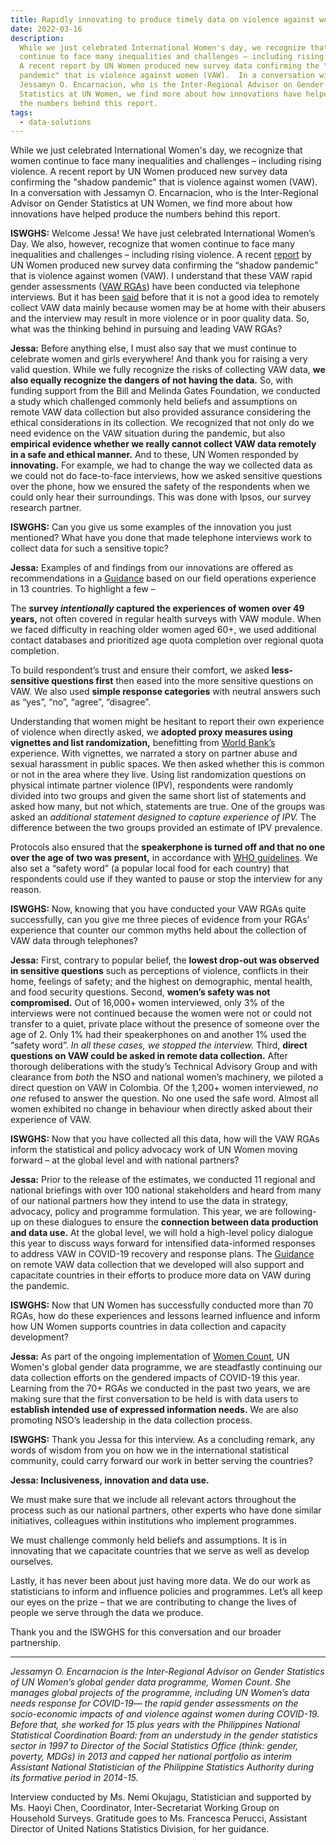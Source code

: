 ```yaml
---
title: Rapidly innovating to produce timely data on violence against women
date: 2022-03-16
description:
  While we just celebrated International Women's day, we recognize that women
  continue to face many inequalities and challenges – including rising violence.
  A recent report by UN Women produced new survey data confirming the "shadow
  pandemic" that is violence against women (VAW).  In a conversation with
  Jessamyn O. Encarnacion, who is the Inter-Regional Advisor on Gender
  Statistics at UN Women, we find more about how innovations have helped produce
  the numbers behind this report.
tags:
  - data-solutions
---
```


While we just celebrated International Women's day, we recognize that women
continue to face many inequalities and challenges – including rising violence. A
recent report by UN Women produced new survey data confirming the "shadow
pandemic" that is violence against women (VAW). In a conversation with Jessamyn
O. Encarnacion, who is the Inter-Regional Advisor on Gender Statistics at UN
Women, we find more about how innovations have helped produce the numbers behind
this report.

**ISWGHS:** Welcome Jessa! We have just celebrated International Women’s Day. We
also, however, recognize that women continue to face many inequalities and
challenges – including rising violence. A recent
[report](https://data.unwomen.org/sites/default/files/documents/Publications/Measuring-shadow-pandemic.pdf)
by UN Women produced new survey data confirming the “shadow pandemic” that is
violence against women (VAW). I understand that these VAW rapid gender
assessments ([VAW RGAs](https://data.unwomen.org/publications/vaw-rga)) have
been conducted via telephone interviews. But it has been
[said](https://www.unwomen.org/en/digital-library/publications/2020/07/decision-tree-data-collection-on-violence-against-women-and-covid-19#view)
before that it is not a good idea to remotely collect VAW data mainly because
women may be at home with their abusers and the interview may result in more
violence or in poor quality data. So, what was the thinking behind in pursuing
and leading VAW RGAs?

**Jessa:** Before anything else, I must also say that we must continue to
celebrate women and girls everywhere! And thank you for raising a very valid
question. While we fully recognize the risks of collecting VAW data, **we also
equally recognize the dangers of not having the data.** So, with funding support
from the Bill and Melinda Gates Foundation, we conducted a study which
challenged commonly held beliefs and assumptions on remote VAW data collection
but also provided assurance considering the ethical considerations in its
collection. We recognized that not only do we need evidence on the VAW situation
during the pandemic, but also **empirical evidence whether we really cannot
collect VAW data remotely in a safe and ethical manner.** And to these, UN Women
responded by **innovating.** For example, we had to change the way we collected
data as we could not do face-to-face interviews, how we asked sensitive
questions over the phone, how we ensured the safety of the respondents when we
could only hear their surroundings. This was done with Ipsos, our survey
research partner.

**ISWGHS:** Can you give us some examples of the innovation you just mentioned?
What have you done that made telephone interviews work to collect data for such
a sensitive topic?

**Jessa:** Examples of and findings from our innovations are offered as
recommendations in a
[Guidance](https://data.unwomen.org/publications/measuring-shadow-pandemic-collecting-VAW-data-guidance)
based on our field operations experience in 13 countries. To highlight a few –

The **survey _intentionally_ captured the experiences of women over 49 years,**
not often covered in regular health surveys with VAW module. When we faced
difficulty in reaching older women aged 60+, we used additional contact
databases and prioritized age quota completion over regional quota completion.

To build respondent’s trust and ensure their comfort, we asked **less-sensitive
questions first** then eased into the more sensitive questions on VAW. We also
used **simple response categories** with neutral answers such as “yes”, “no”,
“agree”, “disagree”.

Understanding that women might be hesitant to report their own experience of
violence when directly asked, we **adopted proxy measures using vignettes and
list randomization,** benefitting from
[World Bank’s](https://openknowledge.worldbank.org/handle/10986/35007)
experience. With vignettes, we narrated a story on partner abuse and sexual
harassment in public spaces. We then asked whether this is common or not in the
area where they live. Using list randomization questions on physical intimate
partner violence (IPV), respondents were randomly divided into two groups and
given the same short list of statements and asked how many, but not which,
statements are true. One of the groups was asked an _additional statement
designed to capture experience of IPV._ The difference between the two groups
provided an estimate of IPV prevalence.

Protocols also ensured that the **speakerphone is turned off and that no one
over the age of two was present,** in accordance with
[WHO guidelines](https://www.who.int/reproductivehealth/publications/violence/9241546476/en/).
We also set a “safety word” (a popular local food for each country) that
respondents could use if they wanted to pause or stop the interview for any
reason.

**ISWGHS:** Now, knowing that you have conducted your VAW RGAs quite
successfully, can you give me three pieces of evidence from your RGAs’
experience that counter our common myths held about the collection of VAW data
through telephones?

**Jessa:** First, contrary to popular belief, the **lowest drop-out was observed
in sensitive questions** such as perceptions of violence, conflicts in their
home, feelings of safety; and the highest on demographic, mental health, and
food security questions. Second, **women’s safety was not compromised.** Out of
16,000+ women interviewed, only 3% of the interviews were not continued because
the women were not or could not transfer to a quiet, private place without the
presence of someone over the age of 2. Only 1% had their speakerphones on and
another 1% used the “safety word”. _In all these cases, we stopped the
interview._ Third, **direct questions on VAW could be asked in remote data
collection.** After thorough deliberations with the study’s Technical Advisory
Group and with clearance from _both_ the NSO and national women’s machinery, we
piloted a direct question on VAW in Colombia. Of the 1,200+ women interviewed,
_no one_ refused to answer the question. No one used the safe word. Almost all
women exhibited no change in behaviour when directly asked about their
experience of VAW.

**ISWGHS:** Now that you have collected all this data, how will the VAW RGAs
inform the statistical and policy advocacy work of UN Women moving forward – at
the global level and with national partners?

**Jessa:** Prior to the release of the estimates, we conducted 11 regional and
national briefings with over 100 national stakeholders and heard from many of
our national partners how they intend to use the data in strategy, advocacy,
policy and programme formulation. This year, we are following-up on these
dialogues to ensure the **connection between data production and data use.** At
the global level, we will hold a high-level policy dialogue this year to discuss
ways forward for intensified data-informed responses to address VAW in COVID-19
recovery and response plans. The
[Guidance](https://data.unwomen.org/publications/measuring-shadow-pandemic-collecting-VAW-data-guidance)
on remote VAW data collection that we developed will also support and capacitate
countries in their efforts to produce more data on VAW during the pandemic.

**ISWGHS:** Now that UN Women has successfully conducted more than 70 RGAs, how
do these experiences and lessons learned influence and inform how UN Women
supports countries in data collection and capacity development?

**Jessa:** As part of the ongoing implementation of
[Women Count](https://data.unwomen.org/women-count), UN Women's global gender
data programme, we are steadfastly continuing our data collection efforts on the
gendered impacts of COVID-19 this year. Learning from the 70+ RGAs we conducted
in the past two years, we are making sure that the first conversation to be held
is with data users to **establish intended use of expressed information needs.**
We are also promoting NSO’s leadership in the data collection process.

**ISWGHS:** Thank you Jessa for this interview. As a concluding remark, any
words of wisdom from you on how we in the international statistical community,
could carry forward our work in better serving the countries?

**Jessa: Inclusiveness, innovation and data use.**

We must make sure that we include all relevant actors throughout the process
such as our national partners, other experts who have done similar initiatives,
colleagues within institutions who implement programmes.

We must challenge commonly held beliefs and assumptions. It is in innovating
that we capacitate countries that we serve as well as develop ourselves.

Lastly, it has never been about just having more data. We do our work as
statisticians to inform and influence policies and programmes. Let’s all keep
our eyes on the prize – that we are contributing to change the lives of people
we serve through the data we produce.

Thank you and the ISWGHS for this conversation and our broader partnership.

---

_Jessamyn O. Encarnacion is the Inter-Regional Advisor on Gender Statistics of
UN Women’s global gender data programme, Women Count. She manages global
projects of the programme, including UN Women’s data needs response for
COVID-19— the rapid gender assessments on the socio-economic impacts of and
violence against women during COVID-19. Before that, she worked for 15 plus
years with the Philippines National Statistical Coordination Board: from an
understudy in the gender statistics sector in 1997 to Director of the Social
Statistics Office (think: gender, poverty, MDGs) in 2013 and capped her national
portfolio as interim Assistant National Statistician of the Philippine
Statistics Authority during its formative period in 2014-15._

Interview conducted by Ms. Nemi Okujagu, Statistician and supported by Ms. Haoyi
Chen, Coordinator, Inter-Secretariat Working Group on Household Surveys.
Gratitude goes to Ms. Francesca Perucci, Assistant Director of United Nations
Statistics Division, for her guidance.
